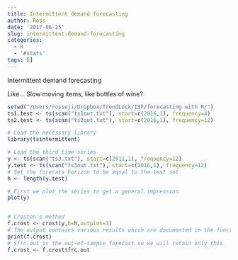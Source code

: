 ```yaml
---
title: Intermittent demand forecasting
author: Ross
date: '2017-06-25'
slug: intermittent-demand-forecasting
categories:
  - R
  - '#stats'
tags: []
---
```


Intermittent demand forecasting

Like... Slow moving items, like bottles of wine?

```r

setwd("/Users/rosseji/Dropbox/TrendLock/ISF/forecasting with R/")
ts1.test <- ts(scan("ts1out.txt"), start=c(2016,1), frequency=4)
ts2.test <- ts(scan("ts2out.txt"), start=c(2016,1), frequency=12)

# Load the necessary library
library(tsintermittent)

# Load the third time series
y <- ts(scan("ts3.txt"), start=c(2011,1), frequency=12)
y.test <- ts(scan("ts3out.txt"), start=c(2016,1), frequency=12)
# Set the forecats horizon to be equal to the test set
h <- length(y.test)

# First we plot the series to get a general impression
plot(y)


# Croston's method
f.crost <- crost(y,h=h,outplot=1)
# The output contains various results which are documented in the function help.
print(f.crost)
# $frc.out is the out-of-sample forecast so we will retain only this
f.crost <- f.crost$frc.out

```

